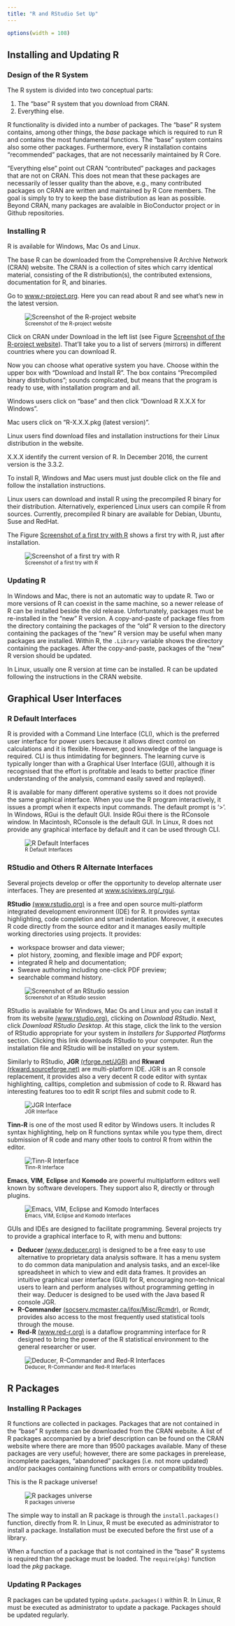 ```yaml
---
title: "R and RStudio Set Up"
---
```


```r
options(width = 108)
```


## Installing and Updating R

### Design of the R System

The R system is divided into two conceptual parts:

1. The "base" R system that you download from CRAN.
2. Everything else.

R functionality is divided into a number of packages. The "base" R system contains, among other things, the _base_ package which is required to run R and contains the most fundamental functions. The "base" system contains also some other packages. Furthermore, every R installation contains "recommended" packages, that are not necessarily maintained by R Core.

"Everything else" point out CRAN "contributed" packages and packages that are not on CRAN. This does not mean that these packages are necessarily of lesser quality than the above, e.g., many contributed packages on CRAN are written and maintained by R Core members. The goal is simply to try to keep the base distribution as lean as possible. Beyond CRAN, many packages are avalaible in BioConductor project or in Github repositories.


### Installing R

R is available for Windows, Mac Os and Linux.

The base R can be downloaded from the Comprehensive R Archive Network (CRAN) website. The CRAN is a collection of sites which carry identical material, consisting of the R distribution(s), the contributed extensions, documentation for R, and binaries.

Go to [www.r-project.org](http://www.r-project.org/). Here you can read about R and see what's new in the latest version.

<div id="fig:ssSiteRproject">
![<small>Screenshot of the R-project website\label{fig:ssSiteRproject}</small>](./images/r-project.png)

</div>

Click on CRAN under Download in the left list (see Figure [Screenshot of the R-project website](#fig:ssSiteRproject)). That'll take you to a list of servers (mirrors) in different countries where you can download R.

Now you can choose what operative system you have. Choose within the upper box with "Download and Install R". The box contains "Precompiled binary distributions"; sounds complicated, but means that the program is ready to use, with installation program and all.

Windows users click on "base" and then click "Download R X.X.X for Windows".

Mac users click on "R-X.X.X.pkg (latest version)".

Linux users find download files and installation instructions for their Linux distribution in the website. 

X.X.X identify the current version of R. In December 2016, the current version is the 3.3.2.

To install R, Windows and Mac users must just double click on the file and follow the installation instructions.

Linux users can download and install R using the precompiled R binary for their distribution. Alternatively, experienced Linux users can compile R from sources. Currently, precompiled R binary are available for Debian, Ubuntu, Suse and RedHat. 


The Figure [Screenshot of a first try with R](#fig:ssFirsttry) shows a first try with R, just after installation.

<div id="fig:ssFirsttry">
![<small>Screenshot of a first try with R\label{fig:ssFirsttry}</small>](./images/RfirstPlot.png)

</div>

### Updating R

In Windows and Mac, there is not an automatic way to update R. Two or more versions of R can coexist in the same machine, so a newer release of R can be installed beside the old release. Unfortunately, packages must be re-installed in the "new" R version. A copy-and-paste of package files from the directory containing the packages of the "old" R version to the directory containing the packages of the "new" R version may be useful when many packages are installed. Within R, the `.Library` variable shows the directory containing the packages. After the copy-and-paste, packages of the "new" R version should be updated.


In Linux, usually one R version at time can be installed. R can be updated following the instructions in the CRAN website.


## Graphical User Interfaces


### R Default Interfaces

R is provided with a Command Line Interface (CLI), which is the preferred user interface for power users because it allows direct control on calculations and it is flexible. However, good knowledge of the language is required. CLI is thus intimidating for beginners. 
The learning curve is typically longer than with a Graphical User Interface (GUI), although it is recognised that the effort is profitable and leads to better practice (finer understanding of the analysis, command easily saved and replayed).

R is available for many different operative systems so it does not provide the same graphical interface. When you use the R program interactively, it issues a prompt when it expects input commands. The default prompt is '>'. In Windows, RGui is the default GUI. Inside RGui there is the RConsole window. In Macintosh, RConsole is the default GUI. In Linux, R does not provide any graphical interface by default and it can be used through CLI.

![<small>R Default Interfaces</small>](images/ssDefaultGui.png)


### RStudio and Others R Alternate Interfaces


Several projects develop or offer the opportunity to develop alternate user interfaces. They are presented at [www.sciviews.org/\_rgui](http://www.sciviews.org/_rgui/).

**RStudio** [(www.rstudio.org)](http://www.rstudio.org/) is a free and open source multi-platform integrated development environment (IDE) for R. It provides syntax highlighting, code completion and smart indentation. Moreover, it executes R code directly from the source editor and it manages easily multiple working directories using projects. It provides:

 - workspace browser and data viewer;
 - plot history, zooming, and flexible image and PDF export;
 - integrated R help and documentation;
 - Sweave authoring including one-click PDF preview;
 - searchable command history.

![<small>Screenshot of an RStudio session</small>](images/ssGuiRstudio.png)

RStudio is available for Windows, Mac Os and Linux and you can install it from its website [(www.rstudio.org)](http://www.rstudio.org/), clicking on _Download RStudio_. Next, click _Download RStudio Desktop_. At this stage, click the link to the version of RStudio appropriate for your system in _Installers for Supported Platforms_ section. Clicking this link downloads RStudio to your computer. Run the installation file and RStudio will be installed on your system. 

Similarly to RStudio, **JGR** [(rforge.net/JGR)](http://rforge.net/JGR/) and **Rkward** [(rkward.sourceforge.net)](http://rkward.sourceforge.net/) are multi-platform IDE. JGR is an R console replacement, it provides also a very decent R code editor with syntax highlighting, calltips, completion and submission of code to R.  Rkward has interesting features too to edit R script files and submit code to R.

![<small>JGR Interface</small>](images/ssGuiJgr.png)

**Tinn-R** is one of the most used R editor by Windows users. It includes R syntax highlighting, help on R functions syntax while you type them, direct submission of R code and many other tools to control R from within the editor.

![<small>Tinn-R Interface</small>](images/ssGuiTinnr.jpg)

**Emacs**, **VIM**, **Eclipse** and **Komodo** are powerful multiplatform editors well known by software developers. They support also R, directly or through plugins.

![<small>Emacs, VIM, Eclipse and Komodo Interfaces</small>](images/ssGuiEmacs.png)




GUIs and IDEs are designed to facilitate programming. Several projects try to provide a graphical interface to R, with menu and buttons:

 - **Deducer** [(www.deducer.org)](http://www.deducer.org/) is designed to be a free easy to use alternative to proprietary data analysis software. It has a menu system to do common data manipulation and analysis tasks, and an excel-like spreadsheet in which to view and edit data frames. It provides an intuitive graphical user interface (GUI) for R, encouraging non-technical users to learn and perform analyses without programming getting in their way. Deducer is designed to be used with the Java based R console JGR.
 - **R-Commander** [(socserv.mcmaster.ca/jfox/Misc/Rcmdr)](http://socserv.mcmaster.ca/jfox/Misc/Rcmdr/), or Rcmdr,  provides also access to the most frequently used statistical tools through the mouse.
 - **Red-R** [(www.red-r.org)](http://www.red-r.org/) is a dataflow programming interface for R designed to bring the power of the R statistical environment to the general researcher or user.

![<small>Deducer, R-Commander and Red-R Interfaces</small>](images/ssGuiDeducer.png)


## R Packages

### Installing R Packages

R functions are collected in packages. Packages that are not contained in the "base" R systems can be downloaded from the CRAN website. A list of R packages accompanied by a brief description can be found on the CRAN website where there are more than 9500 packages available. Many of these packages are very useful; however, there are some packages in prerelease, incomplete packages, "abandoned" packages (i.e. not more updated) and/or packages containing functions with errors or compatibility troubles.

This is the R package universe!

![<small>R packages universe</small>](./images/r-packages-universe.png)


The simple way to install an R package is through the `install.packages()` function, directly from R. In Linux, R must be executed as administrator to install a package. Installation must be executed before the first use of a library.

When a function of a package that is not contained in the "base" R systems is required than the package must be loaded. The `require(pkg)` function load the _pkg_ package. 

### Updating R Packages

R packages can be updated typing `update.packages()` within R. In Linux, R must be executed as administrator to update a package. Packages should be updated regularly.


